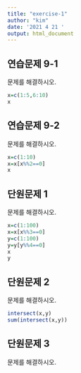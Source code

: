 ```yaml
---
title: "exercise-1"
author: "kim"
date: '2021 4 21 '
output: html_document
---
```


## 연습문제 9-1
문제를 해결하시오.
```r
x=c(1:5,6:10)
x
```
## 연습문제 9-2
문제를 해결하시오.
```r
x=c(1:10)
x=x[x%%2==0]
x
```
## 단원문제 1
문제를 해결하시오.
```r
x=c(1:100)
x=x[x%%3==0]
y=c(1:100)
y=y[y%%4==0]
x
y
```
## 단원문제 2
문제를 해결하시오.
```r
intersect(x,y)
sum(intersect(x,y))
```

## 단원문제 3
문제를 해결하시오.


